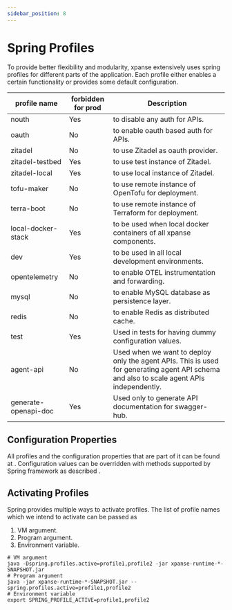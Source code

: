 ```yaml
---
sidebar_position: 8
---
```



# Spring Profiles

To provide better flexibility and modularity, xpanse extensively uses spring profiles for different parts of the application.
Each profile either enables a certain functionality or provides some default configuration.

<!-- vale off -->

| profile name         | forbidden for prod | Description                                                                                                                               |
| -------------------- | ------------------ | ----------------------------------------------------------------------------------------------------------------------------------------- |
| nouth                | Yes                | to disable any auth for APIs.                                                                                                             |
| oauth                | No                 | to enable oauth based auth for APIs.                                                                                                      |
| zitadel              | No                 | to use Zitadel as oauth provider.                                                                                                         |
| zitadel-testbed      | Yes                | to use test instance of Zitadel.                                                                                                          |
| zitadel-local        | Yes                | to use local instance of Zitadel.                                                                                                         |
| tofu-maker           | No                 | to use remote instance of OpenTofu for deployment.                                                                                        |
| terra-boot           | No                 | to use remote instance of Terraform for deployment.                                                                                       |
| local-docker-stack   | Yes                | to be used when local docker containers of all xpanse components.                                                                         |
| dev                  | Yes                | to be used in all local development environments.                                                                                         |
| opentelemetry        | No                 | to enable OTEL instrumentation and forwarding.                                                                                            |
| mysql                | No                 | to enable MySQL database as persistence layer.                                                                                            |
| redis                | No                 | to enable Redis as distributed cache.                                                                                                     |
| test                 | Yes                | Used in tests for having dummy configuration values.                                                                                      |
| agent-api            | No                 | Used when we want to deploy only the agent APIs. This is used for generating agent API schema and also to scale agent APIs independently. |
| generate-openapi-doc | Yes                | Used only to generate API documentation for swagger-hub.                                                                                  |

<!-- vale on -->

## Configuration Properties

All profiles and the configuration properties that are part of it can be found at <Link name='this place' url='https://github.com/eclipse-xpanse/xpanse/tree/main/runtime/src/main/resources'/>.
Configuration values can be overridden with methods supported by Spring framework as described <Link name='here' url='https://docs.spring.io/spring-boot/reference/features/external-config.html'/>.

## Activating Profiles

Spring provides multiple ways to activate profiles.
The list of profile names which we intend to activate can be passed as

1. VM argument.
2. Program argument.
3. Environment variable.

```shell
# VM argument
java -Dspring.profiles.active=profile1,profile2 -jar xpanse-runtime-*-SNAPSHOT.jar
# Program argument
java -jar xpanse-runtime-*-SNAPSHOT.jar --spring.profiles.active=profile1,profile2
# Environment variable
export SPRING_PROFILE_ACTIVE=profile1,profile2
```
